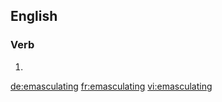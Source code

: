 ==English==

===Verb===
{{head|en}}

# {{present participle of|emasculate|lang=en}}

[[de:emasculating]]
[[fr:emasculating]]
[[vi:emasculating]]